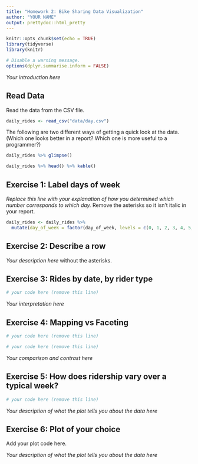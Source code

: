 ```yaml
---
title: "Homework 2: Bike Sharing Data Visualization"
author: "YOUR NAME"
output: prettydoc::html_pretty
---
```


```r
knitr::opts_chunk$set(echo = TRUE)
library(tidyverse)
library(knitr)

# Disable a warning message.
options(dplyr.summarise.inform = FALSE)
```

*Your introduction here*

## Read Data

Read the data from the CSV file.

```r
daily_rides <- read_csv("data/day.csv")
```

The following are two different ways of getting a quick look at the data. (Which one looks better in a report? Which one is more useful to a programmer?)

```r
daily_rides %>% glimpse()
```


```r
daily_rides %>% head() %>% kable()
```

## Exercise 1: Label days of week

*Replace this line with your explanation of how you determined which number corresponds to which day.* Remove the asterisks so it isn't italic in your report.

```r
daily_rides <- daily_rides %>%
  mutate(day_of_week = factor(day_of_week, levels = c(0, 1, 2, 3, 4, 5, 6), labels = c("DAY", "ANOTHER DAY", "...", "...", "...", "...", "...")))
```

## Exercise 2: Describe a row

*Your description here* without the asterisks.

## Exercise 3: Rides by date, by rider type

```r
# your code here (remove this line)
```

*Your interpretation here*

## Exercise 4: Mapping vs Faceting

```r
# your code here (remove this line)
```


```r
# your code here (remove this line)
```

*Your comparison and contrast here*

## Exercise 5: How does ridership vary over a typical week?

```r
# your code here (remove this line)
```

*Your description of what the plot tells you about the data here*


## Exercise 6: Plot of your choice

Add your plot code here.

*Your description of what the plot tells you about the data here*

